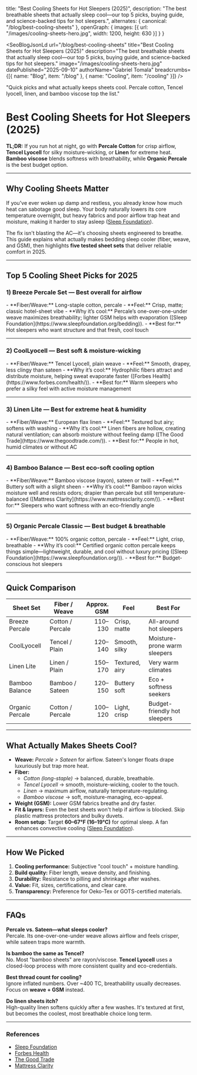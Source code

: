   title: "Best Cooling Sheets for Hot Sleepers (2025)",
  description:
    "The best breathable sheets that actually sleep cool—our top 5 picks, buying guide, and science-backed tips for hot sleepers.",
  alternates: { canonical: "/blog/best-cooling-sheets" },
  openGraph: { images: [{ url: "/images/cooling-sheets-hero.jpg", width: 1200, height: 630 }] }
}

<SeoBlogJsonLd
  url="/blog/best-cooling-sheets"
  title="Best Cooling Sheets for Hot Sleepers (2025)"
  description="The best breathable sheets that actually sleep cool—our top 5 picks, buying guide, and science-backed tips for hot sleepers."
  image="/images/cooling-sheets-hero.jpg"
  datePublished="2025-09-10"
  authorName="Gabriel Tomala"
  breadcrumbs={[{ name: "Blog", item: "/blog" }, { name: "Cooling", item: "/cooling" }]}
/>

  "Quick picks and what actually keeps sheets cool. Percale cotton, Tencel lyocell, linen, and bamboo viscose top the list."

# Best Cooling Sheets for Hot Sleepers (2025)

**TL;DR:** If you run hot at night, go with **Percale Cotton** for crisp airflow, **Tencel Lyocell** for silky moisture-wicking, or **Linen** for extreme heat. **Bamboo viscose** blends softness with breathability, while **Organic Percale** is the best budget option.

---

## Why Cooling Sheets Matter

If you've ever woken up damp and restless, you already know how much heat can sabotage good sleep. Your body naturally lowers its core temperature overnight, but heavy fabrics and poor airflow trap heat and moisture, making it harder to stay asleep ([Sleep Foundation](https://www.sleepfoundation.org/)).  

The fix isn't blasting the AC—it's choosing sheets engineered to breathe. This guide explains what actually makes bedding sleep cooler (fiber, weave, and GSM), then highlights **five tested sheet sets** that deliver reliable comfort in 2025.

---

## Top 5 Cooling Sheet Picks for 2025

<h3 id="breeze-percale" className="mt-14 text-2xl font-semibold">
  1) <strong>Breeze Percale Set</strong> — <span className="font-normal italic text-neutral-600">Best overall for airflow</span>
</h3>
- **Fiber/Weave:** Long-staple cotton, percale  
- **Feel:** Crisp, matte; classic hotel-sheet vibe  
- **Why it’s cool:** Percale’s one-over-one-under weave maximizes breathability; lighter GSM helps with evaporation ([Sleep Foundation](https://www.sleepfoundation.org/bedding)).  
- **Best for:** Hot sleepers who want structure and that fresh, cool touch

---

<h3 id="coollyocell" className="mt-14 text-2xl font-semibold">
  2) <strong>CoolLyocell</strong> — <span className="font-normal italic text-neutral-600">Best soft & moisture-wicking</span>
</h3>
- **Fiber/Weave:** Tencel Lyocell, plain weave  
- **Feel:** Smooth, drapey, less clingy than sateen  
- **Why it’s cool:** Hydrophilic fibers attract and distribute moisture, helping sweat evaporate faster ([Forbes Health](https://www.forbes.com/health/)).  
- **Best for:** Warm sleepers who prefer a silky feel with active moisture management

---

<h3 id="linen-lite" className="mt-14 text-2xl font-semibold">
  3) <strong>Linen Lite</strong> — <span className="font-normal italic text-neutral-600">Best for extreme heat & humidity</span>
</h3>
- **Fiber/Weave:** European flax linen  
- **Feel:** Textured but airy; softens with washing  
- **Why it’s cool:** Linen fibers are hollow, creating natural ventilation; can absorb moisture without feeling damp ([The Good Trade](https://www.thegoodtrade.com/)).  
- **Best for:** People in hot, humid climates or without AC

---

<h3 id="bamboo-balance" className="mt-14 text-2xl font-semibold">
  4) <strong>Bamboo Balance</strong> — <span className="font-normal italic text-neutral-600">Best eco-soft cooling option</span>
</h3>
- **Fiber/Weave:** Bamboo viscose (rayon), sateen or twill  
- **Feel:** Buttery soft with a slight sheen  
- **Why it’s cool:** Bamboo rayon wicks moisture well and resists odors; drapier than percale but still temperature-balanced ([Mattress Clarity](https://www.mattressclarity.com/)).  
- **Best for:** Sleepers who want softness with an eco-friendly angle

---

<h3 id="organic-percale-classic" className="mt-14 text-2xl font-semibold">
  5) <strong>Organic Percale Classic</strong> — <span className="font-normal italic text-neutral-600">Best budget & breathable</span>
</h3>
- **Fiber/Weave:** 100% organic cotton, percale  
- **Feel:** Light, crisp, breathable  
- **Why it’s cool:** Certified organic cotton percale keeps things simple—lightweight, durable, and cool without luxury pricing ([Sleep Foundation](https://www.sleepfoundation.org/)).  
- **Best for:** Budget-conscious hot sleepers

---

## Quick Comparison

| Sheet Set            | Fiber / Weave     | Approx. GSM | Feel          | Best For                      |
|----------------------|-------------------|------------:|---------------|-------------------------------|
| Breeze Percale       | Cotton / Percale  | 110–130     | Crisp, matte  | All-around hot sleepers       |
| CoolLyocell          | Tencel / Plain    | 120–140     | Smooth, silky | Moisture-prone warm sleepers  |
| Linen Lite           | Linen / Plain     | 150–170     | Textured, airy| Very warm climates            |
| Bamboo Balance       | Bamboo / Sateen   | 120–150     | Buttery soft  | Eco + softness seekers        |
| Organic Percale      | Cotton / Percale  | 100–120     | Light, crisp  | Budget-friendly hot sleepers  |

---

## What Actually Makes Sheets Cool?

- **Weave:** *Percale > Sateen* for airflow. Sateen's longer floats drape luxuriously but trap more heat.  
- **Fiber:**  
  - *Cotton (long-staple)* → balanced, durable, breathable.  
  - *Tencel Lyocell* → smooth, moisture-wicking, cooler to the touch.  
  - *Linen* → maximum airflow, naturally temperature-regulating.  
  - *Bamboo viscose* → soft, moisture-managing, eco-appeal.  
- **Weight (GSM):** Lower GSM fabrics breathe and dry faster.  
- **Fit & layers:** Even the best sheets won't help if airflow is blocked. Skip plastic mattress protectors and bulky duvets.  
- **Room setup:** Target **60–67°F (16–19°C)** for optimal sleep. A fan enhances convective cooling ([Sleep Foundation](https://www.sleepfoundation.org/bedroom-environment)).

---

## How We Picked

1. **Cooling performance:** Subjective "cool touch" + moisture handling.  
2. **Build quality:** Fiber length, weave density, and finishing.  
3. **Durability:** Resistance to pilling and shrinkage after washes.  
4. **Value:** Fit, sizes, certifications, and clear care.  
5. **Transparency:** Preference for Oeko-Tex or GOTS-certified materials.

---

## FAQs

**Percale vs. Sateen—what sleeps cooler?**  
Percale. Its one-over-one-under weave allows airflow and feels crisper, while sateen traps more warmth.

**Is bamboo the same as Tencel?**  
No. Most "bamboo sheets" are rayon/viscose. **Tencel Lyocell** uses a closed-loop process with more consistent quality and eco-credentials.

**Best thread count for cooling?**  
Ignore inflated numbers. Over ~400 TC, breathability usually decreases. Focus on **weave + GSM** instead.

**Do linen sheets itch?**  
High-quality linen softens quickly after a few washes. It's textured at first, but becomes the coolest, most breathable choice long term.

---

### References
- [Sleep Foundation](https://www.sleepfoundation.org/)  
- [Forbes Health](https://www.forbes.com/health/)  
- [The Good Trade](https://www.thegoodtrade.com/)  
- [Mattress Clarity](https://www.mattressclarity.com/)

<script type="application/ld+json">
{JSON.stringify({
  "@context":"https://schema.org",
  "@type":"ItemList",
  "itemListElement":[
    {"@type":"ListItem","position":1,"url":"/blog/best-cooling-sheets#breeze-percale"},
    {"@type":"ListItem","position":2,"url":"/blog/best-cooling-sheets#coollyocell"},
    {"@type":"ListItem","position":3,"url":"/blog/best-cooling-sheets#linen-lite"},
    {"@type":"ListItem","position":4,"url":"/blog/best-cooling-sheets#bamboo-balance"},
    {"@type":"ListItem","position":5,"url":"/blog/best-cooling-sheets#organic-percale-classic"}
  ]
})}
</script>
